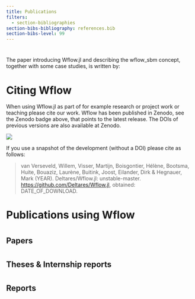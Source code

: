```yaml
---
title: Publications
filters:
  - section-bibliographies
section-bibs-bibliography: references.bib
section-bibs-level: 99
---
```


#
The paper introducing Wflow.jl and describing the wflow\_sbm concept, together with some
case studies, is written by:

<p hidden>@gmd-2022-182 </p>

# Citing Wflow

When using Wflow.jl as part of for example research or project work or teaching please cite
our work. Wflow has been published in Zenodo, see the Zenodo badge above, that points to the
latest release. The DOIs of previous versions are also available at Zenodo.

[![](https://zenodo.org/badge/246787232.svg){fig-align="left"}](https://zenodo.org/badge/latestdoi/246787232)

If you use a snapshot of the development (without a DOI) please cite as follows:

> van Verseveld, Willem, Visser, Martijn, Boisgontier, Hélène, Bootsma, Huite, Bouaziz,
> Laurène, Buitink, Joost, Eilander, Dirk & Hegnauer, Mark (YEAR). Deltares/Wflow.jl:
> unstable-master. <https://github.com/Deltares/Wflow.jl>, obtained: DATE\_OF\_DOWNLOAD.

# Publications using Wflow

#
## Papers


<p hidden>
    @paper_hess-21-423-2017, @paper_hess-26-4407-2022, @paper_10.3389/frwa.2021.713537, @paper_emerton_2016, @paper_GIARDINO2018249, @paper_hess-19-2911-2015, @paper_hess-20-3059-2016, @paper_hess-21-423-2017, @paper_hess-21-5217-2017, @paper_hess-22-4685-2018, @paper_hess-23-1453-2019, @paper_hess-25-1069-2021, @paper_hess-26-1295-2022, @paper_hess-26-4407-2022, @paper_https://doi.org/10.1002/2017WR021201, @paper_https://doi.org/10.1029/2019WR026807, @paper_RUSLI2021100911, @paper_SCHALLER2020100259, @paper_w11122443, @paper_WANNASIN2021100792, @paper_WANNASIN2021100794, @paper_leal2016climate, @paper_imhoff2020ruimtelijk, @paper_gebremicael2019attributing, @paper_wang2016improving, @paper_hess-19-2079-2015, @paper_nhess-15-537-2015
</p>

#
## Theses & Internship reports

<p hidden>
    @thesis_arnal2014, @thesis_alkemade2019, @thesis_azadehkaramifard2015, @thesis_beusen2021depth, @thesis_beusen2021plastic, @thesis_bouaziz2021, @thesis_lopez2018, @thesis_maat2015, @thesis_osnabrugge2020, @thesis_rohrmueller2019, @thesis_tretjakova2015, @thesis_verbrugge2019, @thesis_viguures2020, @thesis_visser2020
</p>

#
## Reports

<p hidden>
    @report_worldbank2021
</p>

#